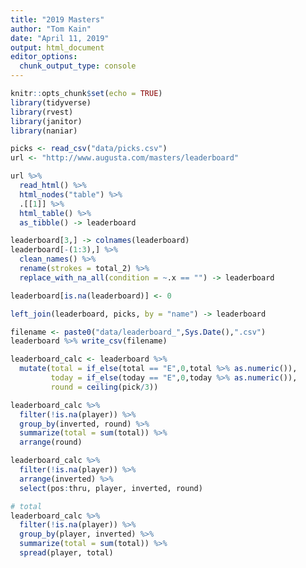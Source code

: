 ```yaml
---
title: "2019 Masters"
author: "Tom Kain"
date: "April 11, 2019"
output: html_document
editor_options: 
  chunk_output_type: console
---
```


```r
knitr::opts_chunk$set(echo = TRUE)
library(tidyverse)
library(rvest)
library(janitor)
library(naniar)
```


```r
picks <- read_csv("data/picks.csv")
url <- "http://www.augusta.com/masters/leaderboard"

url %>% 
  read_html() %>% 
  html_nodes("table") %>% 
  .[[1]] %>% 
  html_table() %>% 
  as_tibble() -> leaderboard

leaderboard[3,] -> colnames(leaderboard)
leaderboard[-(1:3),] %>% 
  clean_names() %>% 
  rename(strokes = total_2) %>%  
  replace_with_na_all(condition = ~.x == "") -> leaderboard

leaderboard[is.na(leaderboard)] <- 0

left_join(leaderboard, picks, by = "name") -> leaderboard

filename <- paste0("data/leaderboard_",Sys.Date(),".csv")
leaderboard %>% write_csv(filename)
```

```r
leaderboard_calc <- leaderboard %>% 
  mutate(total = if_else(total == "E",0,total %>% as.numeric()),
         today = if_else(today == "E",0,today %>% as.numeric()),
         round = ceiling(pick/3))
```

```r

leaderboard_calc %>% 
  filter(!is.na(player)) %>% 
  group_by(inverted, round) %>% 
  summarize(total = sum(total)) %>% 
  arrange(round)

leaderboard_calc %>% 
  filter(!is.na(player)) %>% 
  arrange(inverted) %>% 
  select(pos:thru, player, inverted, round)

# total
leaderboard_calc %>% 
  filter(!is.na(player)) %>% 
  group_by(player, inverted) %>% 
  summarize(total = sum(total)) %>% 
  spread(player, total)

```